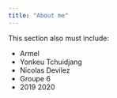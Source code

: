 ```yaml
---
title: "About me"
---
```



This section also must include: 

- Armel
- Yonkeu Tchuidjang
- Nicolas Devilez
- Groupe 6
- 2019 2020

